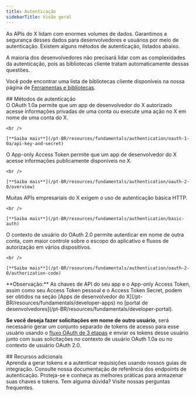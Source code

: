 ```yaml
---
title: Autenticação
sidebarTitle: Visão geral
---
```



As APIs do X lidam com enormes volumes de dados. Garantimos a segurança desses dados para desenvolvedores e usuários por meio de autenticação. Existem alguns métodos de autenticação, listados abaixo.

A maioria dos desenvolvedores não precisará lidar com as complexidades da autenticação, pois as bibliotecas cliente tratam automaticamente dessas questões.

Você pode encontrar uma lista de bibliotecas cliente disponíveis na nossa página de [Ferramentas e bibliotecas](/pt-BR/resources/tools-and-libraries).

<div id="authentication-methods">
  ## Métodos de autenticação
</div>

<CardGroup cols={2}>
  <Card title="Contexto de usuário OAuth 1.0a" href="/pt-BR/resources/fundamentals/authentication/oauth-1-0a/api-key-and-secret">
    O OAuth 1.0a permite que um app de desenvolvedor do X autorizado acesse informações privadas de uma conta ou execute uma ação no X em nome de uma conta do X.

    <br />

    [**Saiba mais**](/pt-BR/resources/fundamentals/authentication/oauth-1-0a/api-key-and-secret)
  </Card>

  <Card title="Somente app" href="/pt-BR/resources/fundamentals/authentication/oauth-2-0/overview">
    O App-only Access Token permite que um app de desenvolvedor do X acesse informações publicamente disponíveis no X.

    <br />

    [**Saiba mais**](/pt-BR/resources/fundamentals/authentication/oauth-2-0/overview)
  </Card>

  <Card title="Autenticação básica" href="/pt-BR/resources/fundamentals/authentication/basic-auth">
    Muitas APIs empresariais do X exigem o uso de autenticação básica HTTP.

    <br />

    [**Saiba mais**](/pt-BR/resources/fundamentals/authentication/basic-auth)
  </Card>

  <Card title="Fluxo de código de autorização OAuth 2.0 com PKCE" href="/pt-BR/resources/fundamentals/authentication/oauth-2-0/authorization-code">
    O contexto de usuário do OAuth 2.0 permite autenticar em nome de outra conta, com maior controle sobre o escopo do aplicativo e fluxos de autorização em vários dispositivos.

    <br />

    [**Saiba mais**](/pt-BR/resources/fundamentals/authentication/oauth-2-0/authorization-code)
  </Card>
</CardGroup>

<Note>
  **Observação:**
  As chaves de API do seu app e o App-only Access Token, assim como seu Access Token pessoal e o Access Token Secret, podem ser obtidos na seção [Apps de desenvolvedor do X](/pt-BR/resources/fundamentals/developer-apps) no [portal de desenvolvedores](/pt-BR/resources/fundamentals/developer-portal).

  **Se você deseja fazer solicitações em nome de outro usuário**, será necessário gerar um conjunto separado de tokens de acesso para esse usuário usando o [fluxo OAuth de 3 etapas](https://developer.x.com/resources/fundamentals/authentication/obtaining-user-access-tokens) e enviar os tokens desse usuário junto com suas solicitações no contexto de usuário OAuth 1.0a ou no contexto de usuário OAuth 2.0.
</Note>

<div id="additional-resources">
  ## Recursos adicionais
</div>

<CardGroup cols={2}>
  <Card title="Guias" href="/pt-BR/resources/fundamentals/authentication/guides">
    Aprenda a gerar tokens e a autenticar requisições usando nossos guias de integração.
  </Card>

  <Card title="Referência da API" href="/pt-BR/resources/fundamentals/authentication/api-reference">
    Consulte nossa documentação de referência dos endpoints de autenticação.
  </Card>

  <Card title="Boas práticas" href="/pt-BR/resources/fundamentals/authentication/guides/authentication-best-practices">
    Proteja-se e conheça as melhores práticas para armazenar suas chaves e tokens.
  </Card>

  <Card title="Perguntas frequentes" href="/pt-BR/resources/fundamentals/authentication/faq">
    Tem alguma dúvida? Visite nossas perguntas frequentes.
  </Card>
</CardGroup>